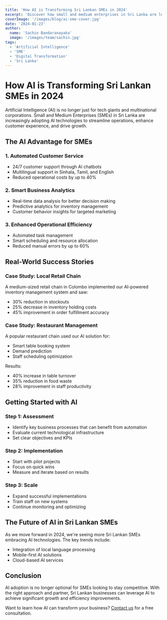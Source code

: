 ```yaml
---
title: 'How AI is Transforming Sri Lankan SMEs in 2024'
excerpt: 'Discover how small and medium enterprises in Sri Lanka are leveraging AI to compete in the global market.'
coverImage: '/images/blog/ai-sme-cover.jpg'
date: '2024-01-23'
author:
  name: 'Sachin Bandaranayaka'
  image: '/images/team/sachin.jpg'
tags:
  - 'Artificial Intelligence'
  - 'SME'
  - 'Digital Transformation'
  - 'Sri Lanka'
---
```


# How AI is Transforming Sri Lankan SMEs in 2024

Artificial Intelligence (AI) is no longer just for tech giants and multinational corporations. Small and Medium Enterprises (SMEs) in Sri Lanka are increasingly adopting AI technologies to streamline operations, enhance customer experience, and drive growth.

## The AI Advantage for SMEs

### 1. Automated Customer Service
- 24/7 customer support through AI chatbots
- Multilingual support in Sinhala, Tamil, and English
- Reduced operational costs by up to 40%

### 2. Smart Business Analytics
- Real-time data analysis for better decision making
- Predictive analytics for inventory management
- Customer behavior insights for targeted marketing

### 3. Enhanced Operational Efficiency
- Automated task management
- Smart scheduling and resource allocation
- Reduced manual errors by up to 60%

## Real-World Success Stories

### Case Study: Local Retail Chain
A medium-sized retail chain in Colombo implemented our AI-powered inventory management system and saw:
- 30% reduction in stockouts
- 25% decrease in inventory holding costs
- 45% improvement in order fulfillment accuracy

### Case Study: Restaurant Management
A popular restaurant chain used our AI solution for:
- Smart table booking system
- Demand prediction
- Staff scheduling optimization

Results:
- 40% increase in table turnover
- 35% reduction in food waste
- 28% improvement in staff productivity

## Getting Started with AI

### Step 1: Assessment
- Identify key business processes that can benefit from automation
- Evaluate current technological infrastructure
- Set clear objectives and KPIs

### Step 2: Implementation
- Start with pilot projects
- Focus on quick wins
- Measure and iterate based on results

### Step 3: Scale
- Expand successful implementations
- Train staff on new systems
- Continue monitoring and optimizing

## The Future of AI in Sri Lankan SMEs

As we move forward in 2024, we're seeing more Sri Lankan SMEs embracing AI technologies. The key trends include:
- Integration of local language processing
- Mobile-first AI solutions
- Cloud-based AI services

## Conclusion

AI adoption is no longer optional for SMEs looking to stay competitive. With the right approach and partner, Sri Lankan businesses can leverage AI to achieve significant growth and efficiency improvements.

Want to learn how AI can transform your business? [Contact us](/contact) for a free consultation.
